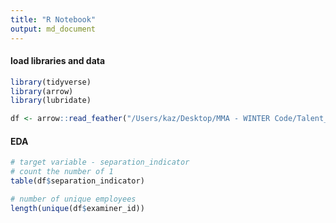 ```yaml
---
title: "R Notebook"
output: md_document
---
```



#### load libraries and data

```r
library(tidyverse)
library(arrow)
library(lubridate)
```

```r
df <- arrow::read_feather("/Users/kaz/Desktop/MMA - WINTER Code/Talent_data/panel_df.feather")

```


#### EDA
```r
# target variable - separation_indicator
# count the number of 1
table(df$separation_indicator)

# number of unique employees
length(unique(df$examiner_id))
```

